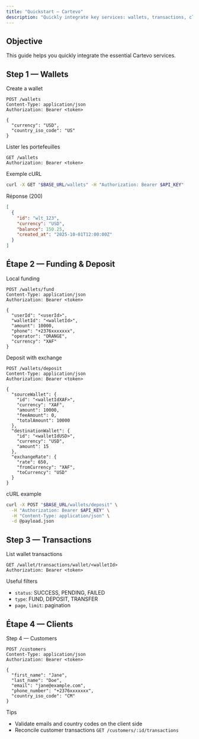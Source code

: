 ```yaml
---
title: "Quickstart — Cartevo"
description: "Quickly integrate key services: wallets, transactions, clients."
---
```


## Objective

This guide helps you quickly integrate the essential Cartevo services.

## Step 1 — Wallets

Create a wallet

```http
POST /wallets
Content-Type: application/json
Authorization: Bearer <token>

{
  "currency": "USD",
  "country_iso_code": "US"
}

```

Lister les portefeuilles

```http
GET /wallets
Authorization: Bearer <token>
```

Exemple cURL

```bash
curl -X GET "$BASE_URL/wallets" -H "Authorization: Bearer $API_KEY"
```

Réponse (200)

```json
[
  {
    "id": "wlt_123",
    "currency": "USD",
    "balance": 150.25,
    "created_at": "2025-10-01T12:00:00Z"
  }
]
```

## Étape 2 — Funding & Deposit

Local funding

```http
POST /wallets/fund
Content-Type: application/json
Authorization: Bearer <token>

{
  "userId": "<userId>",
  "walletId": "<walletId>",
  "amount": 10000,
  "phone": "+2376xxxxxxx",
  "operator": "ORANGE",
  "currency": "XAF"
}
```

Deposit with exchange

```http
POST /wallets/deposit
Content-Type: application/json
Authorization: Bearer <token>

{
  "sourceWallet": {
    "id": "<walletIdXAF>",
    "currency": "XAF",
    "amount": 10000,
    "feeAmount": 0,
    "totalAmount": 10000
  },
  "destinationWallet": {
    "id": "<walletIdUSD>",
    "currency": "USD",
    "amount": 15
  },
  "exchangeRate": {
    "rate": 650,
    "fromCurrency": "XAF",
    "toCurrency": "USD"
  }
}
```

cURL example

```bash
curl -X POST "$BASE_URL/wallets/deposit" \
  -H "Authorization: Bearer $API_KEY" \
  -H "Content-Type: application/json" \
  -d @payload.json
```

## Step 3 — Transactions

List wallet transactions

```http
GET /wallet/transactions/wallet/<walletId>
Authorization: Bearer <token>
```

Useful filters

- `status`: SUCCESS, PENDING, FAILED
- `type`: FUND, DEPOSIT, TRANSFER
- `page`, `limit`: pagination

## Étape 4 — Clients

Step 4 — Customers

```http
POST /customers
Content-Type: application/json
Authorization: Bearer <token>

{
  "first_name": "Jane",
  "last_name": "Doe",
  "email": "jane@example.com",
  "phone_number": "+2376xxxxxxx",
  "country_iso_code": "CM"
}
```

Tips

- Validate emails and country codes on the client side
- Reconcile customer transactions `GET /customers/:id/transactions`

